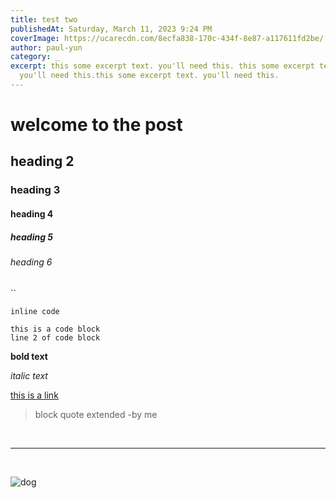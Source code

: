 ```yaml
---
title: test two
publishedAt: Saturday, March 11, 2023 9:24 PM
coverImage: https://ucarecdn.com/8ecfa838-170c-434f-8e87-a117611fd2be/
author: paul-yun
category: _
excerpt: this some excerpt text. you'll need this. this some excerpt text.
  you'll need this.this some excerpt text. you'll need this.
---
```

# welcome to the post

## heading 2

### heading 3

#### heading 4

##### heading 5

###### heading 6

``

`inline code`

```
this is a code block
line 2 of code block
```

**bold text**

*italic text*

[this is a link](https://google.com)

> block quote
> extended
> -by me

<br />

---

<br />

![dog](https://ucarecdn.com/0aeb75a1-b6a7-4439-97f9-f8d42da770de/ "dog")
